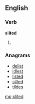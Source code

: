 ==English==

===Verb===
'''slited'''

# {{past of|slite}}

===Anagrams===
* [[delist#English|delist]]
* [[idlest#English|idlest]]
* [[listed#English|listed]]
* [[silted#English|silted]]
* [[tildes#English|tildes]]

[[mg:slited]]